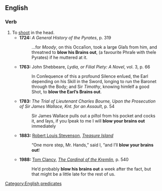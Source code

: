 ==English==
===Verb===
{{infl|en|verb|head=to [[blow]] someone's [[brains]] [[out]]}}

# To [[shoot]] in the head.
#*'''1724:''' ''A General History of the Pyrates'', p. 319
#*:...for ''Moody'', on this Occaſion, took a large Glaſs from him, and threatned to '''blow his Brains out''', (a favourite Phraſe with theſe Pyrates) if he muttered at it.
#*'''1763:''' John Shebbeare, ''Lydia, or Filial Piety: A Novel'', vol. 3, p. 66
#*:In Conſequence of this a profound Silence enſued, the Earl depending on his Skill in the Sword, longing to run the Baronet through the Body; and Sir ''Timothy'', knowing himſelf a good Shot, to '''blow the Earl’s Brains out'''.
#*'''1783:''' ''The Trial of Lieutenant Charles Bourne, Upon the Prosecution of Sir James Wallace, Knt. for an Assault'', p. 54
#*:Sir James Wallace pulls out a piſtol from his pocket and cocks it, and ſays, if you ſpeak to me I will '''blow your brains out''' immediately
#*'''1883:''' [[w:Robert Louis Stevenson|Robert Louis Stevenson]], ''[[w:Treasure Island|Treasure Island]]''
#*:“One more step, Mr. Hands,” said I, “and I’ll '''blow your brains out'''!
#*'''1988:''' [[w:Tom Clancy|Tom Clancy]], ''[[w:The Cardinal of the Kremlin|The Cardinal of the Kremlin]]'', p. 540
#*:He’d probably '''blow his brains out''' a week after the fact, but that might be a little late for the rest of us.

[[Category:English predicates]]
